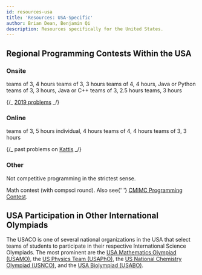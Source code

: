 ```yaml
---
id: resources-usa
title: 'Resources: USA-Specific'
author: Brian Dean, Benjamin Qi
description: Resources specifically for the United States.
---
```


## Regional Programming Contests Within the USA

### Onsite

<Resources>
	<Resource
		source="University of Central Florida"
		title="HSPT"
		url="https://hspt.ucfprogrammingteam.org/index.php/hspt/this-year-s-tournament"
	>
		teams of 3, 4 hours
	</Resource>
	<Resource
		source="Cornell"
		title="HSPC"
		url="https://www.cs.cornell.edu/events/cornell-high-school-programming-contest"
	>
		teams of 3, 3 hours
	</Resource>
	<Resource
		source="University of Pensylvania"
		title="PClassic"
		url="http://pclassic.org"
	>
		teams of 4, 4 hours, Java or Python
	</Resource>
	<Resource
		source="UT Dallas"
		title="Battle of the Brains"
		url="https://www.utdallas.edu/k12/hs-contest/"
	>
		teams of 3, 3 hours, Java or C++
	</Resource>
	<Resource
		source="Lockheed Martin"
		title="Code Quest"
		url="https://www.lockheedmartin.com/en-us/who-we-are/communities/codequest/code-quest-registration.html"
	>
		teams of 3, 2.5 hours
	</Resource>
	<Resource
		source="Hewlett-Packard"
		title="CodeWars"
		url="http://www.hpcodewars.org/"
	>
		teams, 3 hours
	</Resource>
</Resources>

{/_ <a href="https://cornell-hspc19.kattis.com/problems">2019 problems</a> _/}

### Online

<Resources>
	<Resource
		source="Virginia Tech"
		title="HSPC"
		url="https://icpc.cs.vt.edu/#/hscontest2017"
	>
		teams of 3, 5 hours
	</Resource>
	<Resource
		source="University of Central Florida"
		title="HSPT Online"
		url="https://hspt.ucfprogrammingteam.org/index.php/hspt-online-edition"
	>
		individual, 4 hours
	</Resource>
	<Resource
		source="Montgomery Blair HS"
		title="mBIT"
		url="https://mbit.mbhs.edu/"
	>
		teams of 4, 4 hours
	</Resource>
	<Resource source="Lexington HS" title="LIT" url="https://lit.lhsmathcs.org/">
		teams of 3, 3 hours
	</Resource>
</Resources>

{/_ past problems on <a href="https://icpc.cs.vt.edu/#/hscontest2017">Kattis</a>
_/}

### Other

Not competitive programming in the strictest sense.

<Resources>
	<Resource
		source="Carnegie Mellon"
		title="CMIMC"
		url="https://cmimc-official.herokuapp.com/"
	>
		Math contest (with compsci round). Also see{' '}
		<a href="https://cmimcprogramming.org">CMIMC Programming Contest</a>.
	</Resource>
</Resources>

## USA Participation in Other International Olympiads

The USACO is one of several national organizations in the USA that select teams
of students to participate in their respective International Science Olympiads.
The most prominent are the
[USA Mathematics Olympiad (USAMO)](http://amc.maa.org/usamo/usamo.shtml), the
[US Physics Team (USAPhO)](http://www.aapt.org/physicsteam/program.cfm), the
[US National Chemistry Olympiad (USNCO)](https://www.acs.org/content/acs/en/education/students/highschool/olympiad.html),
and the [USA Biolympiad (USABO)](http://www.usabo-trc.org).
